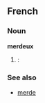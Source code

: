 ==French==

===Noun===
'''merdeux'''
# {{frslang}}: {{substub}}

===See also===
*[[merde]]<!--What links here-->